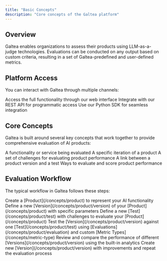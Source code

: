 ```yaml
---
title: "Basic Concepts"
description: "Core concepts of the Galtea platform"
---
```


## Overview

Galtea enables organizations to assess their products using LLM-as-a-judge technologies. Evaluations can be conducted on any output based on custom criteria, resulting in a set of Galtea-predefined and user-defined metrics.

## Platform Access

You can interact with Galtea through multiple channels:

<CardGroup cols={3}>
  <Card title="Web Platform" icon="globe" href="https://platform.galtea.ai/">
    Access the full functionality through our web interface
  </Card>
  <Card title="API" icon="code" href="/api-reference">
    Integrate with our REST API for programmatic access
  </Card>
  <Card title="Python SDK" icon="python" href="/sdk">
    Use our Python SDK for seamless integration
  </Card>
</CardGroup>

## Core Concepts

Galtea is built around several key concepts that work together to provide comprehensive evaluation of AI products:

<CardGroup cols={2}>
  <Card title="Product" icon="box" iconType="solid" href="/concepts/product">
    A functionality or service being evaluated
  </Card>
  <Card title="Version" icon="swatchbook" iconType="solid" href="/concepts/product/version">
    A specific iteration of a product
  </Card>
  <Card title="Test" icon="clipboard-list" iconType="solid" href="/concepts/product/test">
    A set of challenges for evaluating product performance
  </Card>
  <Card title="Evaluation" icon="badge-check" iconType="solid" href="/concepts/product/evaluation">
    A link between a product version and a test
  </Card>
  <Card title="Metric Type" icon="function" iconType="solid" href="/concepts/metric-type">
    Ways to evaluate and score product performance
  </Card>
</CardGroup>

## Evaluation Workflow

The typical workflow in Galtea follows these steps:

<Steps>
  <Step title="Create Product">Create a [Product](/concepts/product) to represent your AI functionality</Step>
  <Step title="Create Version">Define a new [Version](/concepts/product/version) of your [Product](/concepts/product) with specific parameters</Step>
  <Step title="Create Test">Define a new [Test](/concepts/product/test) with challenges to evaluate your [Product](/concepts/product)</Step>
  <Step title="Run Evaluations">Test the [Version](/concepts/product/version) against one [Test](/concepts/product/test) using [Evaluations](/concepts/product/evaluation) and custom [Metric Types](/concepts/metric-type)</Step>
  <Step title="Analyze Results">Review and compare the performance of different [Versions](/concepts/product/version) using the built-in analytics</Step>
  <Step title="Iterate">Create new [Version](/concepts/product/version) with improvements and repeat the evaluation process</Step>
</Steps>
